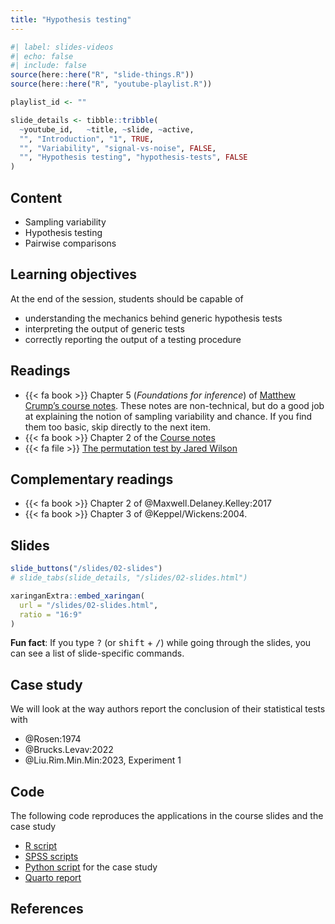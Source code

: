 ```yaml
---
title: "Hypothesis testing"
---
```


```r
#| label: slides-videos
#| echo: false
#| include: false
source(here::here("R", "slide-things.R"))
source(here::here("R", "youtube-playlist.R"))

playlist_id <- ""

slide_details <- tibble::tribble(
  ~youtube_id,   ~title, ~slide, ~active,
  "", "Introduction", "1", TRUE,
  "", "Variability", "signal-vs-noise", FALSE,
  "", "Hypothesis testing", "hypothesis-tests", FALSE
)
```


## Content

- Sampling variability
- Hypothesis testing
- Pairwise comparisons


## Learning objectives

At the end of the session, students should be capable of

- understanding the mechanics behind generic hypothesis tests
- interpreting the output of generic tests
- correctly reporting the output of a testing procedure


## Readings

- {{< fa book >}}  Chapter 5 (*Foundations for inference*) of [Matthew Crump's course notes](https://www.crumplab.com/statistics/foundations-for-inference.html). These notes are non-technical, but do a good job at explaining the notion of sampling variability and chance. If you find them too basic, skip directly to the next item.
- {{< fa book >}} Chapter 2 of the [Course notes](https://lbelzile.github.io/math80667a/hypothesis_testing.html)
- {{< fa file >}}  [The permutation test by Jared Wilson](https://www.jwilber.me/permutationtest/)

## Complementary readings

- {{< fa book >}}  Chapter 2 of @Maxwell.Delaney.Kelley:2017
- {{< fa book >}}  Chapter 3 of @Keppel/Wickens:2004.


## Slides

```r
slide_buttons("/slides/02-slides")
# slide_tabs(slide_details, "/slides/02-slides.html")
```

```r
xaringanExtra::embed_xaringan(
  url = "/slides/02-slides.html",
  ratio = "16:9"
)
```

:::{.callout-tip}
**Fun fact**: If you type <kbd>?</kbd> (or <kbd>shift</kbd> + <kbd>/</kbd>) while going through the slides, you can see a list of slide-specific commands.
:::

## Case study

We will look at the way authors report the conclusion of their statistical tests with

- @Rosen:1974
- @Brucks.Levav:2022
- @Liu.Rim.Min.Min:2023, Experiment 1

## Code

The following code reproduces the applications in the course slides and the case study

- [R script](/content/MATH80667A-02-content.R)
- [SPSS scripts](/content/MATH80667A-02-content-SPSS.zip)
- [Python script](/content/MATH80667A-02-content.py) for the case study
- [Quarto report](/content/MATH80667A-02-content.qmd)

## References
